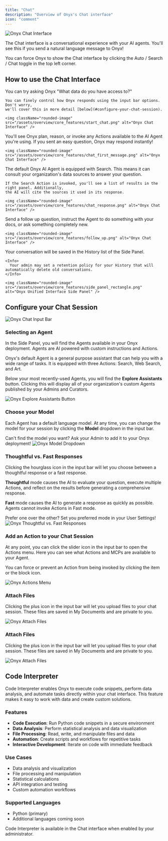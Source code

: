```yaml
---
title: "Chat"
description: "Overview of Onyx's Chat interface"
icon: "comment"
---
```



<img className="rounded-image" src="/assets/overview/core_features/chat_ui_2.png" alt="Onyx Chat Interface" />

The Chat interface is a conversational experience with your AI agents.
You'll see this if you send a natural language message to Onyx!

<Tip>
  You can force Onyx to show the Chat interface by clicking the Auto / Search / Chat toggle in the top left corner.
</Tip>

## How to use the Chat Interface

<Steps>
  <Step title="Type your message in the input bar" icon="pen-to-square">
    You can try asking Onyx "What data do you have access to?"

    You can finely control how Onyx responds using the input bar options. Don't worry,
    we'll cover this in more detail [below](#configure-your-chat-session).

    <img className="rounded-image" src="/assets/overview/core_features/start_chat.png" alt="Onyx Chat Interface" />
  </Step>

  <Step title="Onyx will begin processing your request" icon="gears">
    You'll see Onyx plan, reason, or invoke any Actions available to the AI Agent you're using.
    If you sent an easy question, Onyx may respond instantly!

    <img className="rounded-image" src="/assets/overview/core_features/chat_first_message.png" alt="Onyx Chat Interface" />
  </Step>

  <Step title="The AI responds conversationally" icon="pen-to-square">
    The default Onyx AI Agent is equipped with Search.
    This means it can consult your organization's data sources to answer your question.

    If the Search Action is invoked, you'll see a list of results in the right panel. Additionally,
    the AI will cite the sources it used in its response.

    <img className="rounded-image" src="/assets/overview/core_features/chat_response.png" alt="Onyx Chat Interface" />
  </Step>

  <Step title="Continue your conversation or ask something new!" icon="pen-to-square">
    Send a follow up question, instruct the Agent to do something with your docs, or ask something completely new.

    <img className="rounded-image" src="/assets/overview/core_features/follow_up.png" alt="Onyx Chat Interface" />
  </Step>

  <Step title="After sending your message" icon="pen-to-square">
    Your conversation will be saved in the History list of the Side Panel.

    <Info>
      Your admin may set a retention policy for your History that will automatically delete old conversations.
    </Info>

    <img className="rounded-image" src="/assets/overview/core_features/side_panel_rectangle.png" alt="Onyx Unified Interface Side Panel" />
  </Step>
</Steps>

## Configure your Chat Session

<img className="rounded-image" src="/assets/overview/core_features/chat_options.png" alt="Onyx Chat Input Bar" />

### Selecting an Agent

In the Side Panel, you will find the Agents available in your Onyx deployment.
Agents are AI powered with custom instructions and Actions.

Onyx's default Agent is a general purpose assistant that can help you with a wide range of tasks.
It is equipped with three Actions: Search, Web Search, and Art.

<AgentsPersonasAssistantsNote />

Below your most recently-used Agents, you will find the **Explore Assistants** button.
Clicking this will display all of your organization's custom Agents published by your Admins and Curators.

<img className="rounded-image" src="/assets/overview/GENERIC_PLACEHOLDER.png" alt="Onyx Explore Assistants Button" />

### Choose your Model

Each Agent has a default language model. At any time,
you can change the model for your session by clicking the **Model** dropdown in the input bar.

<Tip>
  Can't find the model you want? Ask your Admin to add it to your Onyx deployment!
</Tip>

<img className="rounded-image" src="/assets/overview/GENERIC_PLACEHOLDER.png" alt="Onyx Model Dropdown" />

### Thoughtful vs. Fast Responses

Clicking the hourglass icon in the input bar will let you choose between a thoughtful response or a fast response.

**Thoughtful** mode causes the AI to evaluate your question, execute multiple Actions,
and reflect on the results before generating a comprehensive response.

**Fast** mode causes the AI to generate a response as quickly as possible. Agents cannot invoke Actions in Fast mode.

<Note>
  Prefer one over the other? Set you preferred mode in your User Settings!
</Note>

<img className="rounded-image" src="/assets/overview/GENERIC_PLACEHOLDER.png" alt="Onyx Thoughtful vs. Fast Responses" />

### Add an Action to your Chat Session

At any point, you can click the slider icon in the input bar to open the Actions menu.
Here you can see what Actions and MCPs are available to your Agent.

You can force or prevent an Action from being invoked by clicking the item or the block icon.

<img className="rounded-image" src="/assets/overview/GENERIC_PLACEHOLDER.png" alt="Onyx Actions Menu" />

### Attach Files

Clicking the plus icon in the input bar will let you upload files to your chat session.
These files are saved in My Documents and are private to you.

<img className="rounded-image" src="/assets/overview/GENERIC_PLACEHOLDER.png" alt="Onyx Attach Files" />

### Attach Files

Clicking the plus icon in the input bar will let you upload files to your chat session.
These files are saved in My Documents and are private to you.

<img className="rounded-image" src="/assets/overview/GENERIC_PLACEHOLDER.png" alt="Onyx Attach Files" />

## Code Interpreter

Code Interpreter enables Onyx to execute code snippets, perform data analysis,
and automate tasks directly within your chat interface.
This feature makes it easy to work with data and create custom solutions.

### Features

- **Code Execution**: Run Python code snippets in a secure environment
- **Data Analysis**: Perform statistical analysis and data visualization
- **File Processing**: Read, write, and manipulate files and data
- **Automation**: Create scripts and workflows for repetitive tasks
- **Interactive Development**: Iterate on code with immediate feedback

### Use Cases

- Data analysis and visualization
- File processing and manipulation
- Statistical calculations
- API integration and testing
- Custom automation workflows

### Supported Languages

- Python (primary)
- Additional languages coming soon

<Tip>
  Code Interpreter is available in the Chat interface when enabled by your administrator.
</Tip>
